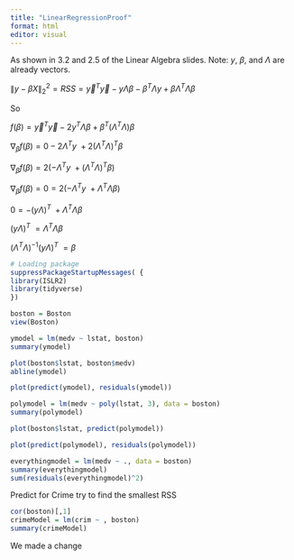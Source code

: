 ---
title: "LinearRegressionProof"
format: html
editor: visual
---

As shown in 3.2 and 2.5 of the Linear Algebra slides. Note: $y$, $\beta$, and $\Lambda$ are already vectors.

$\|y - \beta X\|_2^2 = RSS = \vec{y}^T\vec{y} - y\Lambda\beta - \beta^T\Lambda y+ \beta\Lambda^T\Lambda\beta$

So

$f(\beta) = \vec{y}^T\vec{y} - 2y^T\Lambda\beta + \beta^T(\Lambda^T\Lambda)\beta$

$\nabla_\beta f(\beta) = 0 - 2\Lambda^Ty\ + 2(\Lambda^T\Lambda)^T\beta$

$\nabla_\beta f(\beta) = 2(-\Lambda^Ty\ + (\Lambda^T\Lambda)^T\beta)$

$\nabla_\beta f(\beta) = 0 = 2(-\Lambda^Ty\ + \Lambda^T\Lambda\beta)$

$0 = -(y\Lambda)^T\ + \Lambda^T\Lambda\beta$

$(y\Lambda)^T\ =\Lambda^T\Lambda\beta$

$(\Lambda^T\Lambda)^{-1}(y\Lambda)^T\ =\beta$




```{r warning=FALSE, results='hide'}
# Loading package
suppressPackageStartupMessages( {
library(ISLR2)
library(tidyverse)
})

```


```{r}
boston = Boston
view(Boston)
```


```{r}

ymodel = lm(medv ~ lstat, boston)
summary(ymodel)
```

```{r}

plot(boston$lstat, boston$medv)
abline(ymodel)

```

```{r}
plot(predict(ymodel), residuals(ymodel))
```

```{r}
polymodel = lm(medv ~ poly(lstat, 3), data = boston)
summary(polymodel)
```

```{r}
plot(boston$lstat, predict(polymodel))
```


```{r}
plot(predict(polymodel), residuals(polymodel))
```
``` {r}
everythingmodel = lm(medv ~ ., data = boston)
summary(everythingmodel)
sum(residuals(everythingmodel)^2)
```

Predict for Crime try to find the smallest RSS

```{r}
cor(boston)[,1]
crimeModel = lm(crim ~ , boston)
summary(crimeModel)
```

We made a change
